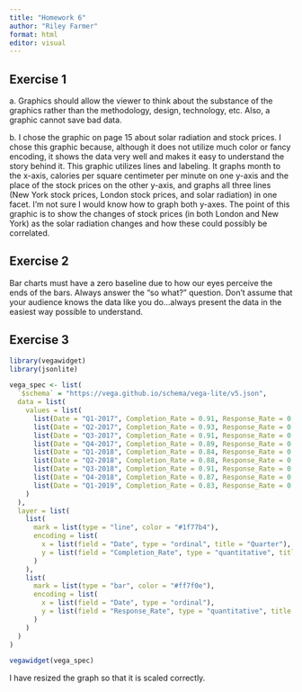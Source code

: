 ```yaml
---
title: "Homework 6"
author: "Riley Farmer"
format: html
editor: visual
---
```


## Exercise 1

a\. Graphics should allow the viewer to think about the substance of the graphics rather than the methodology, design, technology, etc. Also, a graphic cannot save bad data.

b\. I chose the graphic on page 15 about solar radiation and stock prices. I chose this graphic because, although it does not utilize much color or fancy encoding, it shows the data very well and makes it easy to understand the story behind it. This graphic utilizes lines and labeling. It graphs month to the x-axis, calories per square centimeter per minute on one y-axis and the place of the stock prices on the other y-axis, and graphs all three lines (New York stock prices, London stock prices, and solar radiation) in one facet. I'm not sure I would know how to graph both y-axes. The point of this graphic is to show the changes of stock prices (in both London and New York) as the solar radiation changes and how these could possibly be correlated.

## Exercise 2

Bar charts must have a zero baseline due to how our eyes perceive the ends of the bars. Always answer the "so what?" question. Don't assume that your audience knows the data like you do...always present the data in the easiest way possible to understand.

## Exercise 3

```r
library(vegawidget)
library(jsonlite)

vega_spec <- list(
  `$schema` = "https://vega.github.io/schema/vega-lite/v5.json",
  data = list(
    values = list(
      list(Date = "Q1-2017", Completion_Rate = 0.91, Response_Rate = 0.023),
      list(Date = "Q2-2017", Completion_Rate = 0.93, Response_Rate = 0.018),
      list(Date = "Q3-2017", Completion_Rate = 0.91, Response_Rate = 0.028),
      list(Date = "Q4-2017", Completion_Rate = 0.89, Response_Rate = 0.023),
      list(Date = "Q1-2018", Completion_Rate = 0.84, Response_Rate = 0.034),
      list(Date = "Q2-2018", Completion_Rate = 0.88, Response_Rate = 0.027),
      list(Date = "Q3-2018", Completion_Rate = 0.91, Response_Rate = 0.026),
      list(Date = "Q4-2018", Completion_Rate = 0.87, Response_Rate = 0.039),
      list(Date = "Q1-2019", Completion_Rate = 0.83, Response_Rate = 0.028)
    )
  ),
  layer = list(
    list(
      mark = list(type = "line", color = "#1f77b4"),
      encoding = list(
        x = list(field = "Date", type = "ordinal", title = "Quarter"),
        y = list(field = "Completion_Rate", type = "quantitative", title = "Completion Rate", axis = list(titleColor = "#1f77b4"))
      )
    ),
    list(
      mark = list(type = "bar", color = "#ff7f0e"),
      encoding = list(
        x = list(field = "Date", type = "ordinal"),
        y = list(field = "Response_Rate", type = "quantitative", title = "Response Rate", axis = list(titleColor = "#ff7f0e"))
      )
    )
  )
)

vegawidget(vega_spec)
```

I have resized the graph so that it is scaled correctly.
